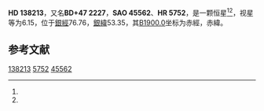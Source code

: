 {{Starbox begin
| name = HD 138213
}}
{{Starbox observe
| epoch = [[J2000.0|J2000.0]]
| constell = {{星座名待查}}<ref name=SIMBAD>{{cite web
 | url=http://simbad.u-strasbg.fr/simbad/sim-id?Ident=HR+5752
 | title =Pulsating variable Star
 | publisher=Centre de Données astronomiques de Strasbourg
 | work=SIMBAD
 | accessdate=2012-07-13}}</ref><ref name=DATA>{{cite web
 | url=http://vizier.u-strasbg.fr/viz-bin/VizieR-5?-out.add=.&-source=5050&-corr=PK=HR&-out.max=9999&HR=5752
 | title=VizieR Detailed Page
 | accessdate=2012-07-13
 | archive-date=2016-03-05
 | archive-url=https://web.archive.org/web/20160305014947/http://vizier.u-strasbg.fr/viz-bin/VizieR-5?-out.add=.&-source=5050&-corr=PK=HR&-out.max=9999&HR=5752
 | dead-url=no
 }}</ref>
| 星官 = 
| ra = {{RA|15|28|44.5}}<ref name=SIMBAD /><ref name=DATA />
| dec = {{DEC|+47|12|5}}<ref name=SIMBAD /><ref name=DATA />
| appmag_v = 6.15<ref name=SIMBAD /><ref name=DATA />
}}
{{Starbox character
| class = AmA3-F0V:<ref name=SIMBAD /><ref name=DATA />
| b-v = 0.1<ref name=SIMBAD /><ref name=DATA />
| u-b = 0.12<ref name=SIMBAD /><ref name=DATA />
| r-i = 0.04<ref name=SIMBAD /><ref name=DATA />
| variable = 
}}
{{Starbox astrometry
| radial_v = 0.12
| prop_mo_ra = -16
| parallax = 
| p_error = 
}}
{{Starbox catalog
| names =BD+47 2227，[[SAO星表|SAO]] 45562，[[HD星表|HD]] 138213，[[HR星表|HR]] 5752}}
{{Starbox reference |Simbad=HR+5752}}
{{Starbox end}}

'''HD 138213'''，又名'''BD+47 2227'''，'''SAO 45562'''、'''HR 5752'''，是一颗恒星<ref name=SIMBAD /><ref name=DATA />，视星等为6.15，位于[[銀道座標系|銀經]]76.76，[[銀道座標系|銀緯]]53.35，其[[B1900.0|B1900.0]]坐标为赤經{{RA|15|25|31.3}}，赤緯{{DEC|+47|53.35|45}}。

== 参考文献 ==
{{reflist}}

{{star-stub}}

[[Category:HD和HDE天體|138213]]
[[Category:HR天體|5752]]
[[Category:SAO天體|45562]]